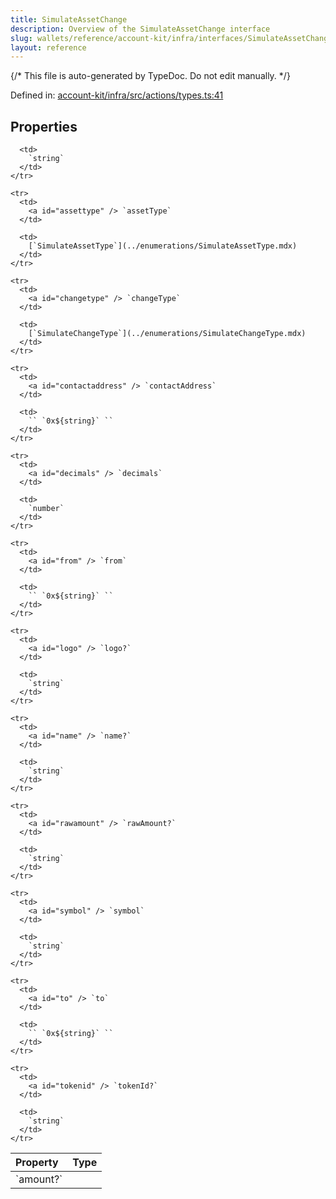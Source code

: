```yaml
---
title: SimulateAssetChange
description: Overview of the SimulateAssetChange interface
slug: wallets/reference/account-kit/infra/interfaces/SimulateAssetChange
layout: reference
---
```


{/* This file is auto-generated by TypeDoc. Do not edit manually. */}

Defined in: [account-kit/infra/src/actions/types.ts:41](https://github.com/alchemyplatform/aa-sdk/blob/0cc60e9f694c242d91befdaa2f26cdec3ee389c5/account-kit/infra/src/actions/types.ts#L41)

## Properties

<table>
  <thead>
    <tr>
      <th align="left">Property</th>
      <th align="left">Type</th>
    </tr>
  </thead>

  <tbody>
    <tr>
      <td>
        <a id="amount" /> `amount?`
      </td>

      <td>
        `string`
      </td>
    </tr>

    <tr>
      <td>
        <a id="assettype" /> `assetType`
      </td>

      <td>
        [`SimulateAssetType`](../enumerations/SimulateAssetType.mdx)
      </td>
    </tr>

    <tr>
      <td>
        <a id="changetype" /> `changeType`
      </td>

      <td>
        [`SimulateChangeType`](../enumerations/SimulateChangeType.mdx)
      </td>
    </tr>

    <tr>
      <td>
        <a id="contactaddress" /> `contactAddress`
      </td>

      <td>
        `` `0x${string}` ``
      </td>
    </tr>

    <tr>
      <td>
        <a id="decimals" /> `decimals`
      </td>

      <td>
        `number`
      </td>
    </tr>

    <tr>
      <td>
        <a id="from" /> `from`
      </td>

      <td>
        `` `0x${string}` ``
      </td>
    </tr>

    <tr>
      <td>
        <a id="logo" /> `logo?`
      </td>

      <td>
        `string`
      </td>
    </tr>

    <tr>
      <td>
        <a id="name" /> `name?`
      </td>

      <td>
        `string`
      </td>
    </tr>

    <tr>
      <td>
        <a id="rawamount" /> `rawAmount?`
      </td>

      <td>
        `string`
      </td>
    </tr>

    <tr>
      <td>
        <a id="symbol" /> `symbol`
      </td>

      <td>
        `string`
      </td>
    </tr>

    <tr>
      <td>
        <a id="to" /> `to`
      </td>

      <td>
        `` `0x${string}` ``
      </td>
    </tr>

    <tr>
      <td>
        <a id="tokenid" /> `tokenId?`
      </td>

      <td>
        `string`
      </td>
    </tr>

  </tbody>
</table>
